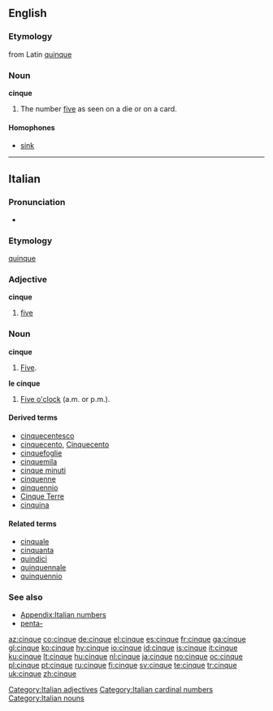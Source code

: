 ==English==

===Etymology===
from Latin [[quinque]]

===Noun===
'''cinque'''

# The number [[five]] as seen on a die or on a card.

====Homophones====
* [[sink]]

----

==Italian==
{{cardinalbox|it|4|5|6|quattro|sei|ord=quinto}}

===Pronunciation===
* {{IPA|[ˈtʃinkwe]|lang=it}}

===Etymology===
{{etyl|la|it}} [[quinque]]

===Adjective===
'''cinque''' {{m|f|inv}}

# [[five]]

===Noun===
'''cinque''' {{m|inv}}

# [[five|Five]].

'''le cinque''' {{f|plural}}

# [[five o'clock|Five o'clock]] (a.m. or p.m.).

====Derived terms====
* [[cinquecentesco]]
* [[cinquecento]], [[Cinquecento]]
* [[cinquefoglie]]
* [[cinquemila]]
* [[cinque minuti]]
* [[cinquenne]]
* [[qinquennio]]
* [[Cinque Terre]]
* [[cinquina]]

====Related terms====
* [[cinquale]]
* [[cinquanta]]
* [[quindici]]
* [[quinquennale]]
* [[quinquennio]]

===See also===
* [[Appendix:Italian numbers]]
* [[penta-#Italian|penta-]]

[[Category:Italian adjectives]]
[[Category:Italian cardinal numbers]]
[[Category:Italian nouns]]

[[az:cinque]]
[[co:cinque]]
[[de:cinque]]
[[el:cinque]]
[[es:cinque]]
[[fr:cinque]]
[[ga:cinque]]
[[gl:cinque]]
[[ko:cinque]]
[[hy:cinque]]
[[io:cinque]]
[[id:cinque]]
[[is:cinque]]
[[it:cinque]]
[[ku:cinque]]
[[lt:cinque]]
[[hu:cinque]]
[[nl:cinque]]
[[ja:cinque]]
[[no:cinque]]
[[oc:cinque]]
[[pl:cinque]]
[[pt:cinque]]
[[ru:cinque]]
[[fi:cinque]]
[[sv:cinque]]
[[te:cinque]]
[[tr:cinque]]
[[uk:cinque]]
[[zh:cinque]]